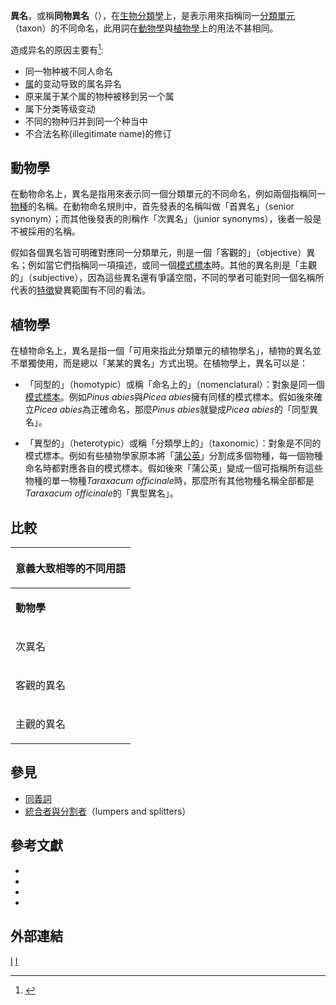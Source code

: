 '''異名'''，或稱'''同物異名'''（{{lang-en|Synonyms}}），在[[生物分類學|生物分類學]]上，是表示用來指稱同一[[分類單元|分類單元]]（taxon）的不同命名，此用詞在[[動物學|動物學]]與[[植物學|植物學]]上的用法不甚相同。

造成异名的原因主要有<ref>{{cite journal |last1=Sun |first1=JiaHui |last2=Liu |first2=Bing |last3=Guo |first3=LanPing |last4=Huang |first4=LuQi |title=Significance of plant taxonomy in Chinese material medica resources: the changes of family and genus category and standardization of scientific names in <italic>Chinese Pharmacopoeia</italic> |journal=SCIENTIA SINICA Vitae |date=2021-05-01 |volume=51 |issue=5 |pages=579–593 |doi=10.1360/SSV-2020-0345}}</ref>: 
*同一物种被不同人命名
* [[属|属]]的变动导致的属名异名
* 原来属于某个属的物种被移到另一个属
* 属下分类等级变动
* 不同的物种归并到同一个种当中
* 不合法名称(illegitimate name)的修订

== 動物學 ==
在動物命名上，異名是指用來表示同一個分類單元的不同命名，例如兩個指稱同一[[物種|物種]]的名稱。在動物命名規則中，首先發表的名稱叫做「首異名」（senior synonym）；而其他後發表的則稱作「次異名」（junior synonyms），後者一般是不被採用的名稱。

假如各個異名皆可明確對應同一分類單元，則是一個「客觀的」（objective）異名；例如當它們指稱同一項描述，或同一個[[模式標本|模式標本]]時。其他的異名則是「主觀的」（subjective），因為這些異名還有爭議空間，不同的學者可能對同一個名稱所代表的[[性狀|特徵]]變異範圍有不同的看法。

== 植物學 ==
在植物命名上，異名是指一個「可用來指此分類單元的植物學名」，植物的異名並不單獨使用，而是總以「某某的異名」方式出現。在植物學上，異名可以是：

* 「同型的」（homotypic）或稱「命名上的」（nomenclatural）：對象是同一個[[模式標本|模式標本]]。例如''Pinus abies''與''Picea abies''擁有同樣的模式標本。假如後來確立''Picea abies''為正確命名，那麼''Pinus abies''就變成''Picea abies''的「同型異名」。

* 「異型的」（heterotypic）或稱「分類學上的」（taxonomic）：對象是不同的模式標本。例如有些植物學家原本將「[[蒲公英|蒲公英]]」分割成多個物種，每一個物種命名時都對應各自的模式標本。假如後來「蒲公英」變成一個可指稱所有這些物種的單一物種''Taraxacum officinale''時，那麼所有其他物種名稱全部都是''Taraxacum officinale''的「異型異名」。

== 比較 ==
{{missing information|动物学和植物学对改属换名的不同处理（动认为新组合不构成异名，植认为构成）；见 en 讨论}}
{| class="wikitable" style="margin:0 0 1em 1em"
!colspan=2|意義大致相等的不同用語
|-
|'''動物學'''
|'''植物學'''
|-
|次異名
|異名
|-
|客觀的異名
|同型的/命名上的異名
|-
|主觀的異名
|異型的/分類學上的異名
|}

== 參見 ==
* [[同義詞|同義詞]]
* [[統合者與分割者|統合者與分割者]]（lumpers and splitters）

==參考文獻==
{{refbegin|2}}
* {{Citation |last=Blackwelder |first=R.A. |year=1967 |title=Taxonomy: A text and reference book |publication-place=New York |publisher=Wiley |isbn=978-0-471-07800-5 }}
* {{Citation |last=Dubois |first=A. |year=2000 |title=Synonymies and related lists in zoology: general proposals, with examples in herpetology |journal=Dumerilia |volume=4 |issue=2 |pages=33–98 }}
* {{Citation |last=International Commission on Zoological Nomenclature |year=1999 |title=International Code of Zoological Nomenclature |edition=4th |publisher=The International Trust for Zoological Nomenclature |isbn=978-0-85301-006-7 |url=http://www.nhm.ac.uk/hosted-sites/iczn/code/index.jsp |accessdate=2011-10-21 |ref=ICZN |archive-date=2018-08-20 |archive-url=https://web.archive.org/web/20180820040118/http://www.nhm.ac.uk/hosted-sites/iczn/code/index.jsp |dead-url=no }}
* {{citation |authors=McNeill, J.; Barrie, F.R.; Buck, W.R.; Demoulin, V.; Greuter, W.; Hawksworth, D.L.; Herendeen, P.S.; Knapp, S.; Marhold, K.; Prado, J.; Prud'homme Van Reine, W.F.; Smith, G.F.; Wiersema, J.H.; Turland, N.J. |year=2012 |volume=Regnum Vegetabile 154 |title=International Code of Nomenclature for algae, fungi, and plants (Melbourne Code) adopted by the Eighteenth International Botanical Congress Melbourne, Australia, July 2011 |publisher=A.R.G. Gantner Verlag KG |isbn=978-3-87429-425-6 |url=http://www.iapt-taxon.org/nomen/main.php?page=title |ref=ICN |accessdate=2020-02-14 |archive-date=2018-12-25 |archive-url=https://web.archive.org/web/20181225103142/https://www.iapt-taxon.org/nomen/main.php?page=title |dead-url=no }}
{{refend}}

==外部連結==
{{Wikidata property|P1420}}

[[Category:植物分類學|I]]
[[Category:動物分類學|I]]